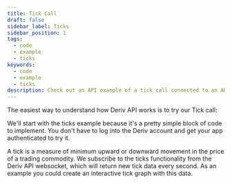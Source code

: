 ```yaml
---
title: Tick Call
draft: false
sidebar_label: Ticks
sidebar_position: 1
tags:
  - code
  - example
  - ticks
keywords:
  - code
  - example
  - ticks
description: Check out an API example of a tick call connected to an API WebSocket. Start building your trading app today!
---
```



The easiest way to understand how Deriv API works is to try our Tick call:

<SandboxIframe sandbox={sandboxes.ticks} />

We'll start with the ticks example because it's a pretty simple block of code to implement. You don't have to log into the Deriv account and get your app authenticated to try it.

A tick is a measure of minimum upward or downward movement in the price of a trading commodity. We subscribe to the ticks functionality from the Deriv API websocket, which will return new tick data every second. As an example you could create an interactive tick graph with this data.
